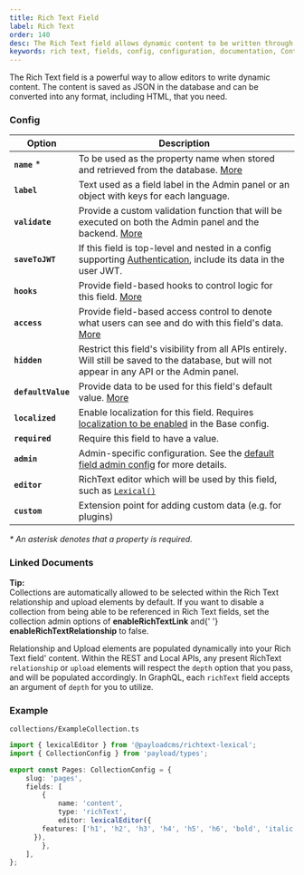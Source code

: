 ```yaml
---
title: Rich Text Field
label: Rich Text
order: 140
desc: The Rich Text field allows dynamic content to be written through the Admin Panel. Learn how to use Rich Text fields, see examples and options.
keywords: rich text, fields, config, configuration, documentation, Content Management System, cms, headless, javascript, node, react, express
---
```


<Banner>
  The Rich Text field is a powerful way to allow editors to write dynamic content. The content is
  saved as JSON in the database and can be converted into any format, including HTML, that you need.
</Banner>

<LightDarkImage
  srcLight="https://payloadcms.com/images/docs/fields/richtext.png"
  srcDark="https://payloadcms.com/images/docs/fields/richtext-dark.png"
  alt="Shows a Rich Text field in the Payload admin panel"
  caption="Admin panel screenshot of a Rich Text field"
/>

### Config

| Option             | Description                                                                                                                                             |
| ------------------ | ------------------------------------------------------------------------------------------------------------------------------------------------------- |
| **`name`** \*      | To be used as the property name when stored and retrieved from the database. [More](/docs/fields/overview#field-names)                                  |
| **`label`**        | Text used as a field label in the Admin panel or an object with keys for each language.                                                                 |
| **`validate`**     | Provide a custom validation function that will be executed on both the Admin panel and the backend. [More](/docs/fields/overview#validation)            |
| **`saveToJWT`**    | If this field is top-level and nested in a config supporting [Authentication](/docs/authentication/config), include its data in the user JWT.           |
| **`hooks`**        | Provide field-based hooks to control logic for this field. [More](/docs/fields/overview#field-level-hooks)                                              |
| **`access`**       | Provide field-based access control to denote what users can see and do with this field's data. [More](/docs/fields/overview#field-level-access-control) |
| **`hidden`**       | Restrict this field's visibility from all APIs entirely. Will still be saved to the database, but will not appear in any API or the Admin panel.        |
| **`defaultValue`** | Provide data to be used for this field's default value. [More](/docs/fields/overview#default-values)                                                    |
| **`localized`**    | Enable localization for this field. Requires [localization to be enabled](/docs/configuration/localization) in the Base config.                         |
| **`required`**     | Require this field to have a value.                                                                                                                     |
| **`admin`**        | Admin-specific configuration. See the [default field admin config](/docs/fields/overview#admin-config) for more details.                                |
| **`editor`**       | RichText editor which will be used by this field, such as [`Lexical()`](/docs/rich-text/lexical)|
| **`custom`**       | Extension point for adding custom data (e.g. for plugins)                                                                                               |

_\* An asterisk denotes that a property is required._

### Linked Documents

<Banner type="success">
  <strong>Tip:</strong>
  <br />
  Collections are automatically allowed to be selected within the Rich Text relationship and upload
  elements by default. If you want to disable a collection from being able to be referenced in Rich
  Text fields, set the collection admin options of <strong>enableRichTextLink</strong> and{' '}
  <strong>enableRichTextRelationship</strong> to false.
</Banner>

Relationship and Upload elements are populated dynamically into your Rich Text field' content. Within the REST and Local APIs, any present RichText `relationship` or `upload` elements will respect the `depth` option that you pass, and will be populated accordingly. In GraphQL, each `richText` field accepts an argument of `depth` for you to utilize.

### Example

`collections/ExampleCollection.ts`

```ts
import { lexicalEditor } from '@payloadcms/richtext-lexical';
import { CollectionConfig } from 'payload/types';

export const Pages: CollectionConfig = {
	slug: 'pages',
	fields: [
		{
			name: 'content',
			type: 'richText',
			editor: lexicalEditor({
        features: ['h1', 'h2', 'h3', 'h4', 'h5', 'h6', 'bold', 'italic', 'underline', 'strikethrough', 'link', 'blockquote', 'ul', 'ol', 'code'],
      }),
		},
	],
};

```

